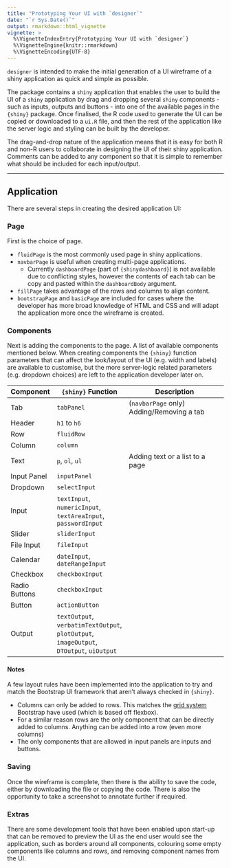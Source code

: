 ```yaml
---
title: "Prototyping Your UI with `designer`"
date: "`r Sys.Date()`"
output: rmarkdown::html_vignette
vignette: >
  %\VignetteIndexEntry{Prototyping Your UI with `designer`}
  %\VignetteEngine{knitr::rmarkdown}
  %\VignetteEncoding{UTF-8}
---
```


`designer` is intended to make the initial generation of a UI wireframe of a shiny application as quick and simple as possible.

The package contains a `shiny` application that enables the user to build the UI of a `shiny` application by drag and dropping several `shiny` components - such as inputs, outputs and buttons - into one of the available pages in the `{shiny}` package. Once finalised, the R code used to generate the UI can be copied or downloaded to a `ui.R` file, and then the rest of the application like the server logic and styling can be built by the developer.

The drag-and-drop nature of the application means that it is easy for both R and non-R users to collaborate in designing the UI of their shiny application. Comments can be added to any component so that it is simple to remember what should be included for each input/output.

---

## Application

There are several steps in creating the desired application UI:

### Page

First is the choice of page.

- `fluidPage` is the most commonly used page in shiny applications.
- `navbarPage` is useful when creating multi-page applications. 
  - Currently `dashboardPage` (part of `{shinydashboard}`) is not available due to conflicting styles, however the contents of each tab can be copy and pasted within the `dashboardBody` argument.
- `fillPage` takes advantage of the rows and columns to align content.
- `bootstrapPage` and `basicPage` are included for cases where the developer has more broad knowledge of HTML and CSS and will adapt the application more once the wireframe is created.

### Components

Next is adding the components to the page. A list of available components mentioned below. When creating components the `{shiny}` function parameters that can affect the look/layout of the UI (e.g. width and labels) are available to customise, but the more server-logic related parameters (e.g. dropdown choices) are left to the application developer later on.

| Component | `{shiny}` Function | Description |
| -------------- | --------------------------- | ---------------------------------------------- |
| Tab | `tabPanel` | (`navbarPage` only) Adding/Removing a tab |
| Header | `h1` to `h6` | |
| Row | `fluidRow` | |
| Column | `column` | |
| Text | `p`, `ol`, `ul` | Adding text or a list to a page |
| Input Panel | `inputPanel` | |
| Dropdown | `selectInput` | |
| Input | `textInput`, `numericInput`, `textAreaInput`, `passwordInput` | |
| Slider | `sliderInput` | |
| File Input | `fileInput` | |
| Calendar | `dateInput`, `dateRangeInput` | |
| Checkbox | `checkboxInput` | |
| Radio Buttons | `checkboxInput` | |
| Button | `actionButton` | |
| Output | `textOutput`, `verbatimTextOutput`, `plotOutput`, `imageOutput`, `DTOutput`, `uiOutput` | |

#### Notes

A few layout rules have been implemented into the application to try and match the Bootstrap UI framework that aren't always checked in `{shiny}`.

- Columns can only be added to rows. This matches the [grid system](https://getbootstrap.com/docs/4.6/layout/grid/) Bootstrap have used (which is based off flexbox).
- For a similar reason rows are the only component that can be directly added to columns. Anything can be added into a row (even more columns)
- The only components that are allowed in input panels are inputs and buttons. 

### Saving

Once the wireframe is complete, then there is the ability to save the code, either by downloading the file or copying the code. There is also the opportunity to take a screenshot to annotate further if required.

### Extras

There are some development tools that have been enabled upon start-up that can be removed to preview the UI as the end user would see the application, such as borders around all components, colouring some empty components like columns and rows, and removing component names from the UI.
